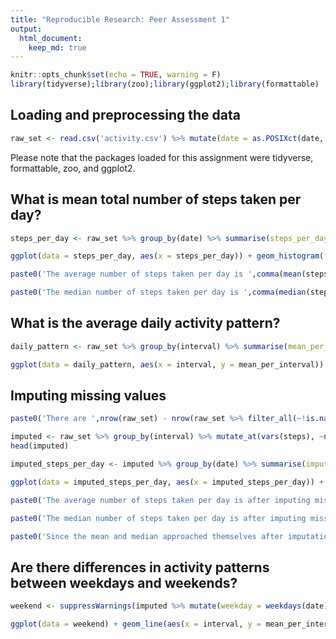 ```yaml
---
title: "Reproducible Research: Peer Assessment 1"
output: 
  html_document:
    keep_md: true
---
```


```r
knitr::opts_chunk$set(echo = TRUE, warning = F)
library(tidyverse);library(zoo);library(ggplot2);library(formattable)

```


## Loading and preprocessing the data
```r
raw_set <- read.csv('activity.csv') %>% mutate(date = as.POSIXct(date, "%Y-%m-$d"))
```
Please note that the packages loaded for this assignment were tidyverse, formattable, zoo, and ggplot2. 


## What is mean total number of steps taken per day?
```r
steps_per_day <- raw_set %>% group_by(date) %>% summarise(steps_per_day = sum(steps, na.rm = T))

ggplot(data = steps_per_day, aes(x = steps_per_day)) + geom_histogram(fill = 'blue',color = 'blue', bins = 15, alpha = 0.7) + labs(title = 'Histogram of the number of steps taken per day', y = 'Frequency', x = 'Daily steps')

paste0('The average number of steps taken per day is ',comma(mean(steps_per_day$steps_per_day),1),'.')

paste0('The median number of steps taken per day is ',comma(median(steps_per_day$steps_per_day),0),'.')

```




## What is the average daily activity pattern?
```r
daily_pattern <- raw_set %>% group_by(interval) %>% summarise(mean_per_interval = mean(steps, na.rm = T))

ggplot(data = daily_pattern, aes(x = interval, y = mean_per_interval)) + geom_line(color = 'red', size =1) + labs(title = 'Average steps per daily interval', x = 'interval', y = 'steps')

```




## Imputing missing values
```r
paste0('There are ',nrow(raw_set) - nrow(raw_set %>% filter_all(~!is.na(.))),' rows with missing data.')
```
```r
imputed <- raw_set %>% group_by(interval) %>% mutate_at(vars(steps), ~na.aggregate(.))
head(imputed)

```

```r

imputed_steps_per_day <- imputed %>% group_by(date) %>% summarise(imputed_steps_per_day = sum(steps, na.rm = T))

ggplot(data = imputed_steps_per_day, aes(x = imputed_steps_per_day)) + geom_histogram(fill = 'red',color = 'red', bins = 15, alpha = 0.7) + labs(title = 'Histogram of the number of steps taken per day',subtitle = 'No missing values', y = 'Frequency', x = 'Daily steps')

paste0('The average number of steps taken per day is after imputing missing values is ',comma(mean(imputed_steps_per_day$imputed_steps_per_day),1),' while the unimputed average was ',comma(mean(steps_per_day$steps_per_day),1),'. This represents a difference of ',abs(comma(mean(steps_per_day$steps_per_day),1)-comma(mean(imputed_steps_per_day$imputed_steps_per_day),1)),' steps.')

paste0('The median number of steps taken per day is after imputing missing values is ',comma(median(imputed_steps_per_day$imputed_steps_per_day),1),' while the unimputed median was ',comma(median(steps_per_day$steps_per_day),1),'. This represents a difference of ',abs(comma(median(steps_per_day$steps_per_day),1)-comma(median(imputed_steps_per_day$imputed_steps_per_day),1)),' steps.')

paste0('Since the mean and median approached themselves after imputation, the resulting distribution is therefore less skewed (in fact not skewed at all since mean = median) than the raw set).')

```



## Are there differences in activity patterns between weekdays and weekends?
```r
weekend <- suppressWarnings(imputed %>% mutate(weekday = weekdays(date),weekend = as.factor(ifelse(weekday %in% c('Saturday','Sunday'), 'weekend', 'weekday')))) %>% group_by(interval,weekend) %>% summarise(mean_per_interval = mean(steps, na.rm = T))

ggplot(data = weekend) + geom_line(aes(x = interval, y = mean_per_interval, color = weekend), show.legend = F, size = 1.1) + facet_wrap(~weekend) + labs(title = 'Average steps per daily interval, weekend vs weekday', x = 'interval', y = 'steps')
```

